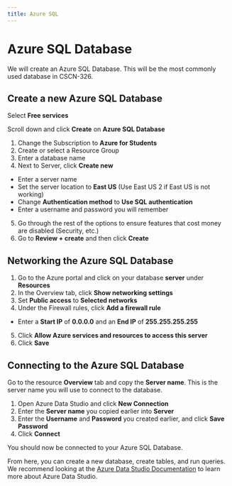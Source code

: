 ```yaml
---
title: Azure SQL
---
```


# Azure SQL Database

We will create an Azure SQL Database. This will be the most commonly used database in CSCN-326.

## Create a new Azure SQL Database

Select **Free services**

Scroll down and click **Create** on **Azure SQL Database**

1. Change the Subscription to **Azure for Students**
2. Create or select a Resource Group
3. Enter a database name
4. Next to Server, click **Create new**
- Enter a server name
- Set the server location to **East US** (Use East US 2 if East US is not working)
- Change **Authentication method** to **Use SQL authentication**
- Enter a username and password you will remember
5. Go through the rest of the options to ensure features that cost money are disabled (Security, etc.)
6. Go to **Review + create** and then click **Create**

## Networking the Azure SQL Database

1. Go to the Azure portal and click on your database **server** under **Resources**
2. In the Overview tab, click **Show networking settings**
3. Set **Public access** to **Selected networks**
4. Under the Firewall rules, click **Add a firewall rule**
- Enter a **Start IP** of **0.0.0.0** and an **End IP** of **255.255.255.255**
5. Click **Allow Azure services and resources to access this server**
6. Click **Save**

## Connecting to the Azure SQL Database

Go to the resource **Overview** tab and copy the **Server name**. This is the server name you will use to connect to the database.

1. Open Azure Data Studio and click **New Connection**
2. Enter the **Server name** you copied earlier into **Server**
3. Enter the **Username** and **Password** you created earlier, and click **Save Password**
4. Click **Connect**

You should now be connected to your Azure SQL Database.

From here, you can create a new database, create tables, and run queries. We recommend looking at the [Azure Data Studio Documentation](https://learn.microsoft.com/en-us/azure-data-studio/what-is-azure-data-studio?view=sql-server-ver15) to learn more about Azure Data Studio.
